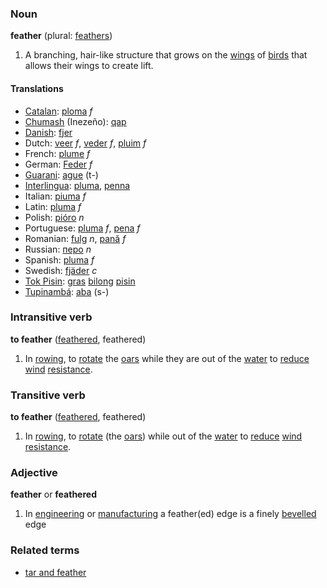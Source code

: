 === Noun ===
'''feather''' (plural: [[feathers]])

#A branching, hair-like structure that grows on the [[wing]]s of [[bird]]s that allows their wings to create lift.

==== Translations ====
*[[Catalan]]: [[ploma]] ''f''
*[[Chumash]] (Inezeño): [[qap]]
*[[Danish]]: [[fjer]]
*Dutch: [[veer]] ''f'', [[veder]] ''f'', [[pluim]] ''f''
*French: [[plume]] ''f''
*German: [[Feder]] ''f''
*[[Guarani]]: [[ague]] (t-)
*[[Interlingua]]: [[pluma]], [[penna]]
*Italian: [[piuma]] ''f''
*Latin: [[pluma]] ''f''
*Polish: [[pióro]] ''n'' 
*Portuguese: [[pluma]] ''f'', [[pena]] ''f''
*Romanian: [[fulg]] ''n'', [[pană]] ''f''
*Russian: [[перо]] ''n''
*Spanish: [[pluma]] ''f''
*Swedish: [[fjäder]] ''c''
*[[Tok Pisin]]: [[gras]] [[bilong]] [[pisin]]
*[[Tupinambá]]: [[aba]] (s-)

=== Intransitive verb ===
'''to feather''' ([[feathered]], feathered)

#In [[rowing]], to [[rotate]] the [[oar]]s while they are out of the [[water]] to [[reduce]] [[wind]] [[resistance]].

=== Transitive verb ===
'''to feather''' ([[feathered]], feathered)

#In [[rowing]], to [[rotate]] (the [[oar]]s) while out of the [[water]] to [[reduce]] [[wind]] [[resistance]].

=== Adjective ===
'''feather''' or '''feathered'''
# In [[engineering]] or [[manufacturing]] a feather(ed) edge is a finely [[bevelled]] edge

===Related terms===
*[[tar and feather]]
